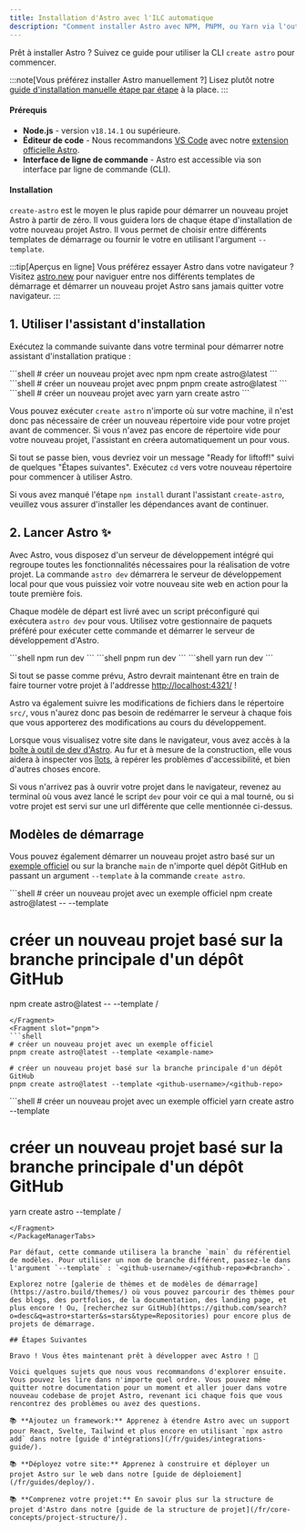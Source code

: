 ```yaml
---
title: Installation d'Astro avec l'ILC automatique
description: "Comment installer Astro avec NPM, PNPM, ou Yarn via l'outil de création create-astro inclus dans l'ILC."
---
```




Prêt à installer Astro ? Suivez ce guide pour utiliser la CLI `create astro` pour commencer.

:::note[Vous préférez installer Astro manuellement ?]
Lisez plutôt notre [guide d'installation manuelle étape par étape](/fr/install/manual/) à la place.
:::
#### Prérequis

- **Node.js** - version `v18.14.1` ou supérieure.
- **Éditeur de code** - Nous recommandons [VS Code](https://code.visualstudio.com/) avec notre [extension officielle Astro](https://marketplace.visualstudio.com/items?itemName=astro-build.astro-vscode).
- **Interface de ligne de commande** - Astro est accessible via son interface par ligne de commande (CLI).

#### Installation

`create-astro` est le moyen le plus rapide pour démarrer un nouveau projet Astro à partir de zéro. Il vous guidera lors de chaque étape d'installation de votre nouveau projet Astro. Il vous permet de choisir entre différents templates de démarrage ou fournir le votre  en utilisant l'argument `--template`.

:::tip[Aperçus en ligne]
Vous préférez essayer Astro dans votre navigateur ? Visitez [astro.new](https://astro.new/) pour naviguer entre nos différents templates de démarrage et démarrer un nouveau projet Astro sans jamais quitter votre navigateur.
:::

## 1. Utiliser l'assistant d'installation

Exécutez la commande suivante dans votre terminal pour démarrer notre assistant d'installation pratique :

<PackageManagerTabs>
  <Fragment slot="npm">
  ```shell
  # créer un nouveau projet avec npm
  npm create astro@latest
  ```
  </Fragment>
  <Fragment slot="pnpm">
  ```shell
  # créer un nouveau projet avec pnpm
  pnpm create astro@latest
  ```
  </Fragment>
  <Fragment slot="yarn">
  ```shell
  # créer un nouveau projet avec yarn
  yarn create astro
  ```
  </Fragment>
</PackageManagerTabs>

Vous pouvez exécuter `create astro` n'importe où sur votre machine, il n'est donc pas nécessaire de créer un nouveau répertoire vide pour votre projet avant de commencer. Si vous n'avez pas encore de répertoire vide pour votre nouveau projet, l'assistant en créera automatiquement un pour vous.

Si tout se passe bien, vous devriez voir un message "Ready for liftoff!" suivi de quelques "Étapes suivantes". Exécutez `cd` vers votre nouveau répertoire pour commencer à utiliser Astro.

Si vous avez manqué l'étape `npm install` durant l'assistant `create-astro`, veuillez vous assurer d'installer les dépendances avant de continuer.

## 2. Lancer Astro ✨

Avec Astro, vous disposez d'un serveur de développement intégré qui regroupe toutes les fonctionnalités nécessaires pour la réalisation de votre projet. La commande `astro dev` démarrera le serveur de développement local pour que vous puissiez voir votre nouveau site web en action pour la toute première fois.

Chaque modèle de départ est livré avec un script préconfiguré qui exécutera `astro dev` pour vous. Utilisez votre gestionnaire de paquets préféré pour exécuter cette commande et démarrer le serveur de développement d'Astro.

<PackageManagerTabs>
  <Fragment slot="npm">
  ```shell
  npm run dev
  ```
  </Fragment>
  <Fragment slot="pnpm">
  ```shell
  pnpm run dev
  ```
  </Fragment>
  <Fragment slot="yarn">
  ```shell
  yarn run dev
  ```
  </Fragment>
</PackageManagerTabs>


Si tout se passe comme prévu, Astro devrait maintenant être en train de faire tourner votre projet à l'addresse [http://localhost:4321/](http://localhost:4321/) !

Astro va également suivre les modifications de fichiers dans le répertoire `src/`, vous n'aurez donc pas besoin de redémarrer le serveur à chaque fois que vous apporterez des modifications au cours du développement.

Lorsque vous visualisez votre site dans le navigateur, vous avez accès à la [boîte à outil de dev d'Astro](/fr/reference/configuration-reference/#dev-toolbar-options). Au fur et à mesure de la construction, elle vous aidera à inspecter vos [îlots](/fr/concepts/islands/), à repérer les problèmes d'accessibilité, et bien d'autres choses encore.

Si vous n'arrivez pas à ouvrir votre projet dans le navigateur, revenez au terminal où vous avez lancé le script `dev` pour voir ce qui a mal tourné, ou si votre projet est servi sur une url différente que celle mentionnée ci-dessus.

## Modèles de démarrage

Vous pouvez également démarrer un nouveau projet astro basé sur un [exemple officiel](https://github.com/withastro/astro/tree/main/examples) ou sur la branche `main` de n'importe quel dépôt GitHub en passant un argument `--template` à la commande `create astro`.

<PackageManagerTabs>
  <Fragment slot="npm">
  ```shell
  # créer un nouveau projet avec un exemple officiel
  npm create astro@latest -- --template <example-name>

  # créer un nouveau projet basé sur la branche principale d'un dépôt GitHub
  npm create astro@latest -- --template <github-username>/<github-repo>
  ```
  </Fragment>
  <Fragment slot="pnpm">
  ```shell
  # créer un nouveau projet avec un exemple officiel
  pnpm create astro@latest --template <example-name>
  
  # créer un nouveau projet basé sur la branche principale d'un dépôt GitHub
  pnpm create astro@latest --template <github-username>/<github-repo>
  ```
  </Fragment>
  <Fragment slot="yarn">
  ```shell
  # créer un nouveau projet avec un exemple officiel
  yarn create astro --template <example-name>
  
  # créer un nouveau projet basé sur la branche principale d'un dépôt GitHub
  yarn create astro --template <github-username>/<github-repo>
  ```
  </Fragment>
</PackageManagerTabs>

Par défaut, cette commande utilisera la branche `main` du référentiel de modèles. Pour utiliser un nom de branche différent, passez-le dans l'argument `--template` : `<github-username>/<github-repo>#<branch>`.

Explorez notre [galerie de thèmes et de modèles de démarrage](https://astro.build/themes/) où vous pouvez parcourir des thèmes pour des blogs, des portfolios, de la documentation, des landing page, et plus encore ! Ou, [recherchez sur GitHub](https://github.com/search?o=desc&q=astro+starter&s=stars&type=Repositories) pour encore plus de projets de démarrage.

## Étapes Suivantes

Bravo ! Vous êtes maintenant prêt à développer avec Astro ! 🥳

Voici quelques sujets que nous vous recommandons d'explorer ensuite. Vous pouvez les lire dans n'importe quel ordre. Vous pouvez même quitter notre documentation pour un moment et aller jouer dans votre nouveau codebase de projet Astro, revenant ici chaque fois que vous rencontrez des problèmes ou avez des questions.

📚 **Ajoutez un framework:** Apprenez à étendre Astro avec un support pour React, Svelte, Tailwind et plus encore en utilisant `npx astro add` dans notre [guide d'intégrations](/fr/guides/integrations-guide/).

📚 **Déployez votre site:** Apprenez à construire et déployer un projet Astro sur le web dans notre [guide de déploiement](/fr/guides/deploy/).

📚 **Comprenez votre projet:** En savoir plus sur la structure de projet d'Astro dans notre [guide de la structure de projet](/fr/core-concepts/project-structure/).
